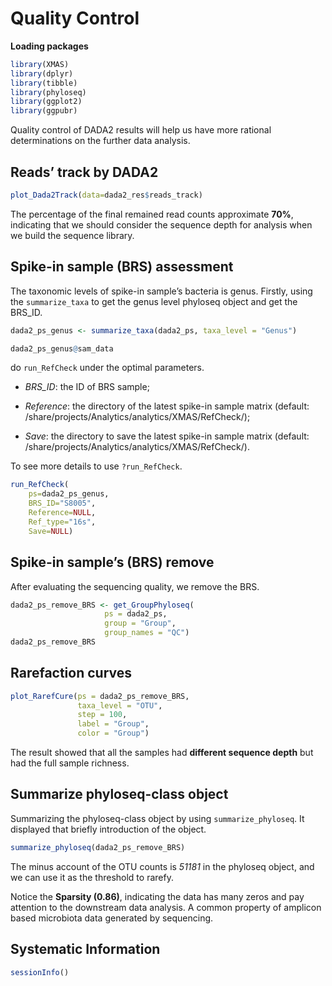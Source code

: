 # Quality Control


**Loading packages**

```R
library(XMAS)
library(dplyr)
library(tibble)
library(phyloseq)
library(ggplot2)
library(ggpubr)
```

Quality control of DADA2 results will help us have more rational determinations on the further data analysis. 

## Reads' track by DADA2
```r
plot_Dada2Track(data=dada2_res$reads_track)
```


The percentage of the final remained read counts approximate **70%**, indicating that we should consider the sequence depth for analysis when we build the sequence library.

## Spike-in sample (BRS) assessment

The taxonomic levels of spike-in sample's bacteria is genus. Firstly, using the `summarize_taxa` to get the genus level phyloseq object and get the BRS_ID.

```r
dada2_ps_genus <- summarize_taxa(dada2_ps, taxa_level = "Genus")

dada2_ps_genus@sam_data
```

do `run_RefCheck` under the optimal parameters.

* *BRS_ID*: the ID of BRS sample;

* *Reference*: the directory of the latest spike-in sample matrix (default: /share/projects/Analytics/analytics/XMAS/RefCheck/);

* *Save*: the directory to save the latest spike-in sample matrix (default: /share/projects/Analytics/analytics/XMAS/RefCheck/).

To see more details to use `?run_RefCheck`.
```r
run_RefCheck(
    ps=dada2_ps_genus,
    BRS_ID="S8005",
    Reference=NULL,
    Ref_type="16s",
    Save=NULL)
```


## Spike-in sample's (BRS) remove

After evaluating the sequencing quality, we remove the BRS. 

```r
dada2_ps_remove_BRS <- get_GroupPhyloseq(
                     ps = dada2_ps,
                     group = "Group",
                     group_names = "QC")
dada2_ps_remove_BRS
```


## Rarefaction curves
```r
plot_RarefCure(ps = dada2_ps_remove_BRS,
               taxa_level = "OTU",
               step = 100,
               label = "Group",
               color = "Group")
```

The result showed that all the samples had **different sequence depth** but had the full sample richness.


## Summarize phyloseq-class object

Summarizing the phyloseq-class object by using `summarize_phyloseq`. It displayed that briefly introduction of the object.

```r
summarize_phyloseq(dada2_ps_remove_BRS)
```

The minus account of the OTU counts is *51181* in the phyloseq object, and we can use it as the threshold to rarefy. 

Notice the **Sparsity (0.86)**, indicating the data has many zeros and pay attention to the downstream data analysis. A common property of amplicon based microbiota data generated by sequencing.


## Systematic Information
```r
sessionInfo()
```